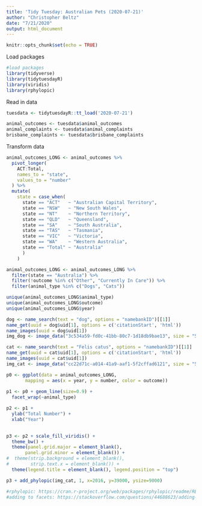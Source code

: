 ```yaml
---
title: 'Tidy Tuesday: Australian Pets (2020-07-21)'
author: "Christopher Beltz"
date: "7/21/2020"
output: html_document
---
```


```r
knitr::opts_chunk$set(echo = TRUE)
```


Load packages

```r
#load packages
library(tidyverse) 
library(tidytuesdayR)
library(viridis)
library(rphylopic)
```


Read in data

```r
tuesdata <- tidytuesdayR::tt_load('2020-07-21')

animal_outcomes <- tuesdata$animal_outcomes
animal_complaints <- tuesdata$animal_complaints
brisbane_complaints <- tuesdata$brisbane_complaints
```


Transform data

```r
animal_outcomes_LONG <- animal_outcomes %>%
  pivot_longer(
    ACT:Total,
    names_to = "state",
    values_to = "number"
  ) %>%  
  mutate( 
    state = case_when(
      state == "ACT"   ~ "Australian Capital Territory",
      state == "NSW"   ~ "New South Wales",
      state == "NT"    ~ "Northern Territory",
      state == "QLD"   ~ "Queensland",
      state == "SA"    ~ "South Australia",
      state == "TAS"   ~ "Tasmania",
      state == "VIC"   ~ "Victoria",
      state == "WA"    ~ "Western Australia",
      state == "Total" ~ "Australia"
      )
    )
```

```r
animal_outcomes_LONG <- animal_outcomes_LONG %>% 
  filter(state == "Australia") %>% 
  filter(!outcome %in% c("Other", "Currently In Care")) %>% 
  filter(animal_type %in% c("Dogs", "Cats"))
```


```r
unique(animal_outcomes_LONG$animal_type)
unique(animal_outcomes_LONG$outcome)
unique(animal_outcomes_LONG$year)
```


```r
dog <- name_search(text = "dog", options = "namebankID")[[1]]
name_get(uuid = dog$uid[1], options = c('citationStart', 'html'))
name_images(uuid = dog$uid[1])
img_dog <- image_data("3c534a59-fd0c-41bb-80c7-1d18db9bae13", size = "512")[[1]]

cat <- name_search(text = "Felis catus", options = "namebankID")[[1]]
name_get(uuid = cat$uid[1], options = c('citationStart', 'html'))
name_images(uuid = cat$uid[1])
img_cat <- image_data("cc22d71c-a014-41a9-aaf1-5f2cffad6121", size = "512")[[1]]
```



```r
p0 <- ggplot(data = animal_outcomes_LONG,
       mapping = aes(x = year, y = number, color = outcome))
       
p1 <- p0 + geom_line(size=0.9) +
  facet_wrap(~animal_type)

p2 <- p1 + 
  ylab("Total Number") +
  xlab("Year")
  

p3 <- p2 + scale_fill_viridis() + 
  theme_bw() +
  theme(panel.grid.major = element_blank(),
       panel.grid.minor = element_blank()) +
#  theme(strip.background = element_blank(),
#        strip.text.x = element_blank()) +
  theme(legend.title = element_blank(), legend.position = "top") 

p3 + add_phylopic(img_cat, 1, x=2016, y=39000, ysize=9000)

#rphylopic: https://cran.r-project.org/web/packages/rphylopic/readme/README.html
#adding to facets: https://stackoverflow.com/questions/44688623/adding-custom-images-to-ggplot-facets
```


